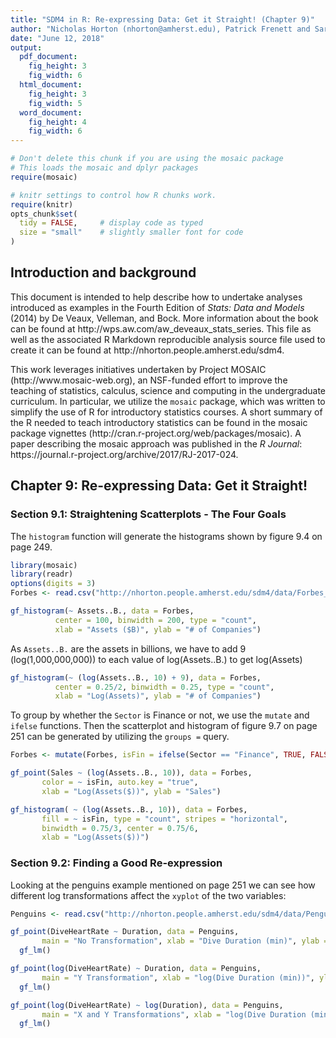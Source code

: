 ```yaml
---
title: "SDM4 in R: Re-expressing Data: Get it Straight! (Chapter 9)"
author: "Nicholas Horton (nhorton@amherst.edu), Patrick Frenett and Sarah McDonald"
date: "June 12, 2018"
output: 
  pdf_document:
    fig_height: 3
    fig_width: 6
  html_document:
    fig_height: 3
    fig_width: 5
  word_document:
    fig_height: 4
    fig_width: 6
---
```



```r
# Don't delete this chunk if you are using the mosaic package
# This loads the mosaic and dplyr packages
require(mosaic)
```

```r
# knitr settings to control how R chunks work.
require(knitr)
opts_chunk$set(
  tidy = FALSE,     # display code as typed
  size = "small"    # slightly smaller font for code
)
```

## Introduction and background 

This document is intended to help describe how to undertake analyses introduced 
as examples in the Fourth Edition of *Stats: Data and Models* (2014) by De Veaux, Velleman, and Bock.
More information about the book can be found at http://wps.aw.com/aw_deveaux_stats_series.  This
file as well as the associated R Markdown reproducible analysis source file used to create it can be found at http://nhorton.people.amherst.edu/sdm4.

This work leverages initiatives undertaken by Project MOSAIC (http://www.mosaic-web.org), an NSF-funded effort to improve the teaching of statistics, calculus, science and computing in the undergraduate curriculum. In particular, we utilize the `mosaic` package, which was written to simplify the use of R for introductory statistics courses. A short summary of the R needed to teach introductory statistics can be found in the mosaic package vignettes (http://cran.r-project.org/web/packages/mosaic).
A paper describing the mosaic approach was published in the *R Journal*: https://journal.r-project.org/archive/2017/RJ-2017-024.

## Chapter 9: Re-expressing Data: Get it Straight!

### Section 9.1: Straightening Scatterplots - The Four Goals

The `histogram` function will generate the histograms shown by figure 9.4 on page 249.

```r
library(mosaic)
library(readr)
options(digits = 3)
Forbes <- read.csv("http://nhorton.people.amherst.edu/sdm4/data/Forbes_Global_2000.csv")

gf_histogram(~ Assets..B., data = Forbes, 
          center = 100, binwidth = 200, type = "count",
          xlab = "Assets ($B)", ylab = "# of Companies")
```

As `Assets..B.` are the assets in billions, we have to add 9 (log(1,000,000,000)) to each value of log(Assets..B.) to get log(Assets)

```r
gf_histogram(~ (log(Assets..B., 10) + 9), data = Forbes, 
          center = 0.25/2, binwidth = 0.25, type = "count",
          xlab = "Log(Assets)", ylab = "# of Companies")
```



To group by whether the `Sector` is Finance or not, we use the `mutate` and `ifelse` functions. Then the scatterplot and histogram of figure 9.7 on page 251 can be generated by utilizing the `groups = ` query.

```r
Forbes <- mutate(Forbes, isFin = ifelse(Sector == "Finance", TRUE, FALSE))

gf_point(Sales ~ (log(Assets..B., 10)), data = Forbes,
       color = ~ isFin, auto.key = "true",
       xlab = "Log(Assets($))", ylab = "Sales")

gf_histogram( ~ (log(Assets..B., 10)), data = Forbes,
       fill = ~ isFin, type = "count", stripes = "horizontal",
       binwidth = 0.75/3, center = 0.75/6,
       xlab = "Log(Assets($))")

```

### Section 9.2: Finding a Good Re-expression

Looking at the penguins example mentioned on page 251 we can see how different log transformations affect the `xyplot` of the two variables:

```r
Penguins <- read.csv("http://nhorton.people.amherst.edu/sdm4/data/Penguins.csv")

gf_point(DiveHeartRate ~ Duration, data = Penguins,
       main = "No Transformation", xlab = "Dive Duration (min)", ylab = "# of Dives") %>%
  gf_lm()

gf_point(log(DiveHeartRate) ~ Duration, data = Penguins,
       main = "Y Transformation", xlab = "log(Dive Duration (min))", ylab = "# of Dives") %>%
  gf_lm()

gf_point(log(DiveHeartRate) ~ log(Duration), data = Penguins,
       main = "X and Y Transformations", xlab = "log(Dive Duration (min))", ylab = "log(# of Dives)") %>%
  gf_lm()
```
